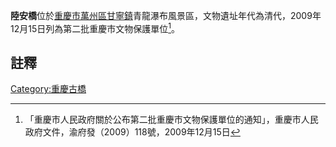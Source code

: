 {{msg:重慶市文物保護單位
|名稱 = 陸安橋
|編號 = 64
|圖片 = 
|級別 = 6
|分類 = 
|時代 = 清代
|地點 = [[萬州區|萬州區]][[甘寧鎮|甘寧鎮]]青龍瀑布風景區
|坐標 = 
|登錄 = 2009年12月15日
}}
'''陸安橋'''位於[[重慶市|重慶市]][[萬州區|萬州區]][[甘寧鎮|甘寧鎮]]青龍瀑布風景區，文物遺址年代為清代，2009年12月15日列為第二批重慶市文物保護單位<ref>「重慶市人民政府關於公布第二批重慶市文物保護單位的通知」，重慶市人民政府文件，渝府發（2009）118號，2009年12月15日</ref>。
== 註釋 ==
{{reflist}}
{{文物保護單位小作品}}

[[Category:重慶古橋|Category:重慶古橋]]